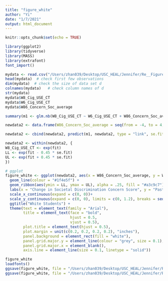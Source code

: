 ```yaml
---
title: "figure_white"
author: "Yi"
date: "1/7/2021"
output: html_document
---
```


```r
knitr::opts_chunk$set(echo = TRUE)
```

```r
library(ggplot2)
library(tidyverse)
library(MASS)
library(extrafont)
font_import()
```

```r
mydata <- read.csv("/Users/zhan039/Desktop/USC_HEAL/Jennifer/Re__Figure_2/Social Concern study_5_white.csv", stringsAsFactors = FALSE)
head(mydata)  # check first few observations
dim(mydata)  # check the size of data set d
colnames(mydata)   # check column names of d
str(mydata)
mydata$W8_Cig_USE_CT
mydata$W6_Cig_USE_CT
mydata$W86_Concern_Soc_average
```

```r
summary(m1 <- glm.nb(W8_Cig_USE_CT ~ W6_Cig_USE_CT + W86_Concern_Soc_average, data = mydata))
```

```r
newdata2 <- data.frame(W86_Concern_Soc_average = seq(from = -4, to = 4, length.out = 100), W6_Cig_USE_CT = mean(mydata$W6_Cig_USE_CT, na.rm=T))

newdata2 <- cbind(newdata2, predict(m1, newdata2, type = "link", se.fit=TRUE))

newdata2 <- within(newdata2, {
W8_Cig_USE_CT <- exp(fit)
LL <- exp(fit - 0.45 * se.fit) 
UL <- exp(fit + 0.45 * se.fit) 
})
```

```r
# ggplot
figure_white <- ggplot(newdata2, aes(x = W86_Concern_Soc_average, y = W8_Cig_USE_CT)) +
  geom_line(colour = "#1f4e5f") +
  geom_ribbon(aes(ymin = LL, ymax = UL), alpha = .25, fill = "#a3c9c7") +
  labs(x = "Change in Societal Discrimination Concern Score", y = "Past 30-day Cigarette Use at Follow-Up") +
  scale_x_continuous(expand = c(0, 0))+
  scale_y_continuous(expand = c(0, 0), limits = c(0, 1.2), breaks = seq(0, 1.2, by = 0.4)) +
  ggtitle("White Students") +
  theme(text = element_text(family = "Arial"),
        title = element_text(face = "bold",
                             hjust = 0.5,
                             vjust = 0.5),
        plot.title = element_text(hjust = 0.5),
        plot.margin = unit(c(0.2, 0.2, 0.2, 0.2), "inches"),
        panel.background = element_rect(fill = "white"),
        panel.grid.major.y = element_line(colour = "grey", size = 0.1),
        panel.grid.major.x = element_blank(),
        axis.line = element_line(size = 0.1, linetype = "solid"))

figure_white
loadfonts()
ggsave(figure_white, file = "/Users/zhan039/Desktop/USC_HEAL/Jennifer/Re__Figure_2/YZ/figure_white.pdf")
ggsave(figure_white, file = "/Users/zhan039/Desktop/USC_HEAL/Jennifer/Re__Figure_2/YZ/figure_white.png")

```

